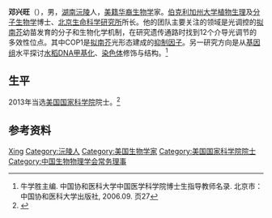 '''邓兴旺'''（{{bd|1962年|10月||}}），男，[[湖南|湖南]][[沅陵|沅陵]]人，[[美籍华裔|美籍华裔]][[生物学|生物学]]家。[[伯克利加州大学|伯克利加州大学]][[植物生理學|植物生理]]及[[分子生物学|分子生物学]]博士、[[北京生命科學研究所|北京生命科学研究所]]所长。他的团队主要关注的领域是光调控的[[拟南芥|拟南芥]]幼苗发育的分子和生物化学机制，在研究遗传通路时找到12个介导光调节的多效性位点。其中COP1是[[拟南芥|拟南芥]]光形态建成的[[抑制因子|抑制因子]]。另一研究方向是从[[基因组|基因组]]水平探讨[[水稻|水稻]][[DNA甲基化|DNA甲基化]]、[[染色体|染色体]]修饰与结构。<ref>牛学胜主编. 中国协和医科大学中国医学科学院博士生指导教师名录. 北京市：中国协和医科大学出版社, 2006.09. 页27</ref>

== 生平 ==
2013年当选[[美国国家科学院|美国国家科学院]]院士。<ref>{{Cite web |url=http://www.chinadaily.com.cn/hqgj/jryw/2013-05-02/content_8916352.html |title=邓兴旺当选美国科学院院士 |access-date=2013-10-15 |archive-url=https://web.archive.org/web/20160305090056/http://www.chinadaily.com.cn/hqgj/jryw/2013-05-02/content_8916352.html |archive-date=2016-03-05 |dead-url=yes }}</ref>

== 参考资料 ==
{{reflist}}

{{Navboxes
| title  = 邓兴旺在[[中国生物物理学会|中国生物物理学会]]的职务
| list1  =
{{中国生物物理学会第九届理事会}}
}}

{{Authority control}}
{{DEFAULTSORT:Deng邓}}
[[Category:邓姓|Xing]]
[[Category:沅陵人|Category:沅陵人]]
[[Category:美国生物学家|Category:美国生物学家]]
[[Category:美国国家科学院院士|Category:美国国家科学院院士]]
[[Category:中国生物物理学会常务理事|Category:中国生物物理学会常务理事]]